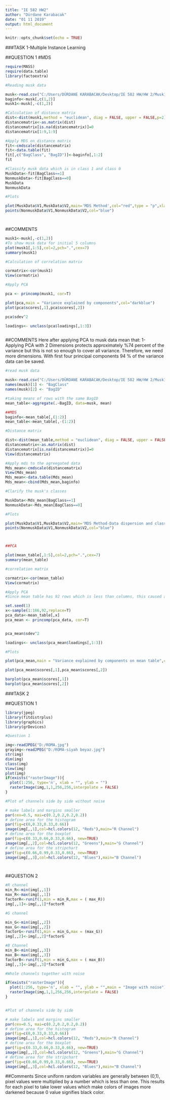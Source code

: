 ```yaml
---
title: "IE 582 HW2"
author: "Dürdane Karabacak"
date: "01 11 2019"
output: html_document
---
```


```r
knitr::opts_chunk$set(echo = TRUE)
```

###TASK 1-Multiple Instance Learning

##QUESTION 1 
#MDS
```r
require(MASS)
require(data.table)
library(factoextra)

#Reading musk data

musk<-read.csv("C:/Users/DÜRDANE KARABACAK/Desktop/IE 582 HW/HW 2/Musk1.csv")
baginfo<-musk[,c(1,2)]
musk1<-musk[,-c(1,2)]

#Calculation of distance matrix
dist<-dist(musk1,method = "euclidean", diag = FALSE, upper = FALSE,p=2)
distancematrix<-as.matrix(dist)
distancematrix[is.na(distancematrix)]=0
distancematrix[1:9,1:9]

#Apply MDS on distance matrix
fit<-cmdscale(distancematrix)
fit<-data.table(fit)
fit[,c("BagClass", "BagID")]<-baginfo[,1:2]
fit

#Classify musk data which is in class 1 and class 0 
MuskData<-fit[BagClass==1]
NonmuskData<-fit[BagClass==0]
MuskData
NonmuskData

#Plots 

plot(MuskData$V1,MuskData$V2,main='MDS Method',col="red",type = "p",xlab='', ylab='')
points(NonmuskData$V1,NonmuskData$V2,col="blue")




```
##COMMENTS

```r

musk1<-musk[,-c(1,2)]
#To show musk data for initial 5 columns
plot(musk1[,1:5],col=2,pch=".",cex=7)
summary(musk1)

#Calculation of correlation matrix

cormatrix<-cor(musk1)
View(cormatrix)

#Apply PCA 

pca <- princomp(musk1, cor=T)

plot(pca,main = "Variance explained by components",col="darkblue")
plot(pca$scores[,1],pca$scores[,2])

pca$sdev^2

loadings<- unclass(pca$loadings[,1:3])



```


##COMMENTS
Here after applying PCA to musk data mean that:
1- Applying PCA with 2 Dimensions protects approximately %74 percent of the variance but this is not so enough to cover all variance. Therefore, we need more dimensions. With first four principal components 94 % of the variance data can be saved.
```r
#read musk data

musk<-read.csv("C:/Users/DÜRDANE KARABACAK/Desktop/IE 582 HW/HW 2/Musk1.csv")
names(musk)[1] <- "BagClass"
names(musk)[2] <- "BagID"

#taking means of rows with the same BagID
mean_table<-aggregate(.~BagID, data=musk, mean)

##MDS
baginfo<-mean_table[,(1:2)]
mean_table<-mean_table[,-(1:2)]

#Distance matrix

dist<-dist(mean_table,method = "euclidean", diag = FALSE, upper = FALSE,p=2)
distancematrix<-as.matrix(dist)
distancematrix[is.na(distancematrix)]=0
View(distancematrix)

#Apply mds to the agreegated data
Mds_mean<-cmdscale(distancematrix)
View(Mds_mean)
Mds_mean<-data.table(Mds_mean)
Mds_mean<-cbind(Mds_mean,baginfo)

#Clarify the musk's classes

MuskData<-Mds_mean[BagClass==1]
NonmuskData<-Mds_mean[BagClass==0]

#Plots

plot(MuskData$V1,MuskData$V2,main='MDS Method-Data dispersion and classes',col="red",type = "p",xlab='', ylab='')
points(NonmuskData$V1,NonmuskData$V2,col="blue")



##PCA 

plot(mean_table[,1:5],col=2,pch=".",cex=7)
summary(mean_table)

#correlation matrix

cormatrix<-cor(mean_table)
View(cormatrix)

#Apply PCA 
#Since mean table has 92 rows which is less than columns, this caused an compilation error so that i made a sampling with size 92 on the mean table data below

set.seed(1)
x<-sample(1:166,92,replace=T)
pca_data<-mean_table[,x]
pca_mean <- princomp(pca_data, cor=T)


pca_mean$sdev^2

loadings<- unclass(pca_mean$loadings[,1:3])

#Plots 

plot(pca_mean,main = "Variance explained by components on mean table",col="pink")

plot(pca_mean$scores[,1],pca_mean$scores[,2])

barplot(pca_mean$scores[,1])
barplot(pca_mean$scores[,2])

```


###TASK 2 

##QUESTION 1

```r
library(jpeg)
library(fitdistrplus)
library(graphics)
library(grDevices)

#Question 1 

img<-readJPEG("D:/ROMA.jpg")
grayimg<-readJPEG("D:/ROMA-siyah beyaz.jpg")
str(img)
dim(img)
class(img)
View(img)
plot(img)
if(exists("rasterImage")){
  plot(1:256, type='n', xlab = "", ylab = "")
  rasterImage(img,1,1,256,256,interpolate = FALSE)
}

#Plot of channels side by side without noise 

# make labels and margins smaller
par(cex=0.5, mai=c(0.2,0.2,0.2,0.2))
# define area for the histogram
par(fig=c(0,0.33,0.33,0.66))
image(img[,,1],col=hcl.colors(12, "Reds"),main="R Channel")
# define area for the boxplot
par(fig=c(0.33,0.66,0.33,0.66), new=TRUE)
image(img[,,2],col=hcl.colors(12, "Greens"),main="G Channel")
# define area for the stripchart
par(fig=c(0.66,0.99,0.33,0.66), new=TRUE)
image(img[,,3],col=hcl.colors(12, "Blues"),main="B Channel")




```



##QUESTION 2


```r
#R channel
min_R<-min(img[,,1])
max_R<-max(img[,,1])
factorR<-runif(1,min = min_R,max = ( max_R))
img[,,1]<-img[,,1]*factorR

#G channel

min_G<-min(img[,,2])
max_G<-max(img[,,2])
factorG<-runif(1,min = min_G,max = (max_G))
img[,,2]<-img[,,2]*factorG

#B Channel
min_B<-min(img[,,3])
max_B<-max(img[,,3])
factorB<-runif(1,min = min_G,max = ( max_B))
img[,,3]<-img[,,3]*factorB

#Whole channels together with noise

if(exists("rasterImage")){
  plot(1:256, type='n', xlab = "", ylab = "",main = "Image with noise")
  rasterImage(img,1,1,256,256,interpolate = FALSE)
}


#Plot of channels side by side 

# make labels and margins smaller
par(cex=0.5, mai=c(0.2,0.2,0.2,0.2))
# define area for the histogram
par(fig=c(0,0.33,0.33,0.66))
image(img[,,1],col=hcl.colors(12, "Reds"),main="R Channel")
# define area for the boxplot
par(fig=c(0.33,0.66,0.33,0.66), new=TRUE)
image(img[,,2],col=hcl.colors(12, "Greens"),main="G Channel")
# define area for the stripchart
par(fig=c(0.66,0.99,0.33,0.66), new=TRUE)
image(img[,,3],col=hcl.colors(12, "Blues"),main="B Channel")


```
##Comments
Since uniform random variables are generally between (0,1), pixel values were multiplied by 
a number which is less than one. This results for each pixel to take lower values 
which make colors of images more darkened because 0 value signifies black color.


```r


```

